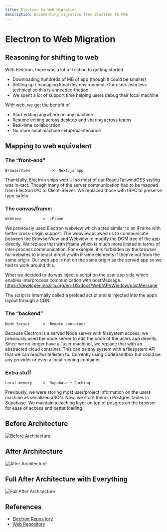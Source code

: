 ```yaml
---
title: Electron to Web Migration
description: Documenting migration from Electron to Web
---
```


# Electron to Web Migration

## Reasoning for shifting to web

With Electron, there was a lot of friction to getting started
- Downloading hundreds of MB of app (though it could be smaller)
- Setting up / managing local dev environment. Our users lean less technical so this is unneeded friction.
- We spent a lot of support time helping users debug their local machine

With web, we get the benefit of
- Start editing anywhere on any machine
- Resume editing across desktop and sharing across teams
- Real-time collaboration
- No more local machine setup/maintenance

## Mapping to web equivalent

### The “front-end”
```
BrowserView 		-> 	Next.js app
```

Thankfully, Electron ships web UI so most of our React/TailwindCSS styling was in-tact. Though many of the server communication had to be mapped from Electron IPC to Client-Server. We replaced those with tRPC to preserve type safety.

### The canvas/frame:
```
WebView 		-> 	iFrame
```

We previously used Electron webview which acted similar to an iFrame with better cross-origin support. The webview allowed us to communicate between the BrowserView and Webview to modify the DOM tree of the app directly. We replace that with iframe which is much more limited in terms of inter-process communication. For example, it is forbidden by the browser for websites to interact directly with iFrame elements if they’re not from the same origin. Our web app is not on the same origin as the served app so we had to work around this. 

What we decided to do was inject a script on the user app side which enables interprocess communication with postMessage. 
https://developer.mozilla.org/en-US/docs/Web/API/Window/postMessage

The script is internally called a preload script and is injected into the app’s layout through a CDN.

### The “backend”
```
Node Server		-> 	Remote container
```
Because Electron is a served Node server with filesystem access, we previously used the node server to edit the code of the users app directly. Since we no longer have a “user machine”, we replace that with an abstracted cloud container. This can be any system with a filesystem API that we can read/write/listen to. Currently using CodeSandbox but could be any provider or even a local running container. 

### Extra stuff
```
Local memory 	->	Supabase + Caching
```
Previously, we were storing most user/project information on the users machine as serialized JSON. Now, we store them in Postgres tables in Supabase. We maintain a caching layer on top of posgres on the browser for ease of access and better loading. 

## Before Architecture

![Before Architecture](/images/electron-to-web-before.png)

## After Architecture
![After Architecture](/images/electron-to-web-after.png)

## Full After Architecture with Everything

![Full After Architecture](/images/full-architecture.png)

## References

- [Electron Repository](https://github.com/onlook-dev/desktop)
- [Web Repository](https://github.com/onlook-dev/onlook)